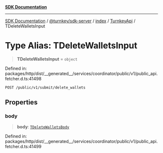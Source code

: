 [**SDK Documentation**](../../../../../../README.mdx)

***

[SDK Documentation](../../../../../../packages.mdx) / [@turnkey/sdk-server](../../../../README.mdx) / [index](../../../README.mdx) / [TurnkeyApi](../README.mdx) / TDeleteWalletsInput

# Type Alias: TDeleteWalletsInput

> **TDeleteWalletsInput** = `object`

Defined in: packages/http/dist/\_\_generated\_\_/services/coordinator/public/v1/public\_api.fetcher.d.ts:41498

`POST /public/v1/submit/delete_wallets`

## Properties

### body

> **body**: [`TDeleteWalletsBody`](TDeleteWalletsBody.mdx)

Defined in: packages/http/dist/\_\_generated\_\_/services/coordinator/public/v1/public\_api.fetcher.d.ts:41499

